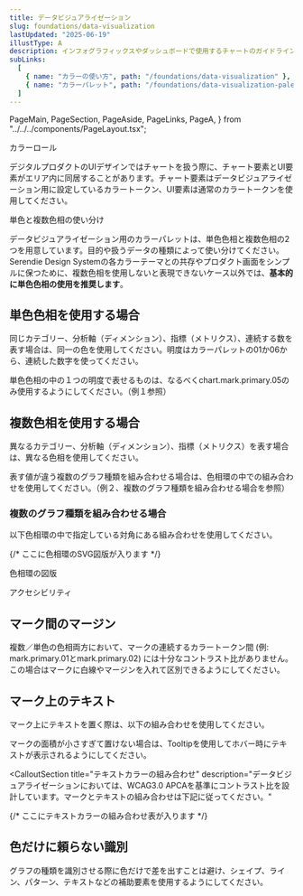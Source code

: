 ```yaml
---
title: データビジュアライゼーション
slug: foundations/data-visualization
lastUpdated: "2025-06-19"
illustType: A
description: インフォグラフィックスやダッシュボードで使用するチャートのガイドラインです。データの可視化における色使いやチャートの選び方について説明します。
subLinks:
  [
    { name: "カラーの使い方", path: "/foundations/data-visualization" },
    { name: "カラーパレット", path: "/foundations/data-visualization-palette" },
  ]
---
```


  PageMain,
  PageSection,
  PageAside,
  PageLinks,
  PageA,
} from "../../../components/PageLayout.tsx";

<PageSection>
  <PageHeadLine number={1}>カラーロール</PageHeadLine>

デジタルプロダクトのUIデザインではチャートを扱う際に、チャート要素とUI要素がエリア内に同居することがあります。チャート要素はデータビジュアライゼーション用に設定しているカラートークン、UI要素は通常のカラートークンを使用してください。

<CalloutSection
  number="1"
  title="UI要素"
  description="Dashboard WidgetやUIカラー (sd.system.color.component) を使用"
/>

<CalloutSection
  number="2"
  title="Chart要素"
  description="チャート専用のカラートークンを使用"
/>

<CalloutSection
  number="3"
  title="Chart背景要素"
  description="チャートの背景に使用する要素"
/>

</PageSection>

<PageSection>
  <PageHeadLine number={2}>単色と複数色相の使い分け</PageHeadLine>

データビジュアライゼーション用のカラーパレットは、単色色相と複数色相の2つを用意しています。目的や扱うデータの種類によって使い分けてください。Serendie Design Systemの各カラーテーマとの共存やプロダクト画面をシンプルに保つために、複数色相を使用しないと表現できないケース以外では、**基本的に単色色相の使用を推奨します**。

## 単色色相を使用する場合

同じカテゴリー、分析軸（ディメンション）、指標（メトリクス）、連続する数を表す場合は、同一の色を使用してください。明度はカラーパレットの01か06から、連続した数字を使ってください。

単色色相の中の１つの明度で表せるものは、なるべくchart.mark.primary.05のみ使用するようにしてください。（例１参照）

## 複数色相を使用する場合

異なるカテゴリー、分析軸（ディメンション）、指標（メトリクス）を表す場合は、異なる色相を使用してください。

表す値が違う複数のグラフ種類を組み合わせる場合は、色相環の中での組み合わせを使用してください。（例２、複数のグラフ種類を組み合わせる場合を参照）

### 複数のグラフ種類を組み合わせる場合

以下色相環の中で指定している対角にある組み合わせを使用してください。

<CalloutSection>
  <div className={css({ textAlign: "center", padding: "40px 0" })}>
    {/* ここに色相環のSVG図版が入ります */}
    <p>色相環の図版</p>
  </div>
</CalloutSection>

</PageSection>

<PageSection>
  <PageHeadLine number={3}>アクセシビリティ</PageHeadLine>

## マーク間のマージン

複数／単色の色相両方において、マークの連続するカラートークン間 (例: mark.primary.01とmark.primary.02) には十分なコントラスト比がありません。この場合はマークに白線やマージンを入れて区別できるようにしてください。

## マーク上のテキスト

マーク上にテキストを置く際は、以下の組み合わせを使用してください。

マークの面積が小さすぎて置けない場合は、Tooltipを使用してホバー時にテキストが表示されるようにしてください。

<CalloutSection
  title="テキストカラーの組み合わせ"
  description="データビジュアライゼーションにおいては、WCAG3.0 APCAを基準にコントラスト比を設計しています。マークとテキストの組み合わせは下記に従ってください。"
>
  {/* ここにテキストカラーの組み合わせ表が入ります */}
</CalloutSection>

## 色だけに頼らない識別

グラフの種類を識別させる際に色だけで差を出すことは避け、シェイプ、ライン、パターン、テキストなどの補助要素を使用するようにしてください。

</PageSection>